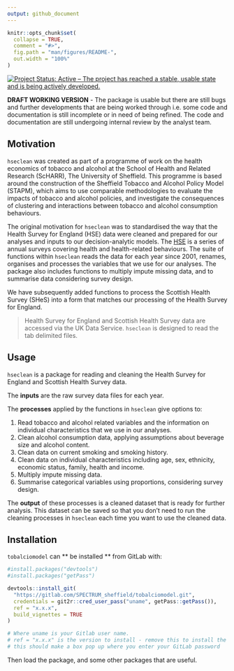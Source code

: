 ```yaml
---
output: github_document
---
```


<!-- README.md is generated from README.Rmd. Please edit that file -->

```r
knitr::opts_chunk$set(
  collapse = TRUE,
  comment = "#>",
  fig.path = "man/figures/README-",
  out.width = "100%"
)
```
[![Project Status: Active – The project has reached a stable, usable
state and is being actively
developed.](https://www.repostatus.org/badges/latest/active.svg)](https://www.repostatus.org/#active)

**DRAFT WORKING VERSION** - The package is usable but there are still
bugs and further developments that are being worked through i.e. some
code and documentation is still incomplete or in need of being refined.
The code and documentation are still undergoing internal review by the
analyst team.

## Motivation

`hseclean` was created as part of a programme of work on the health
economics of tobacco and alcohol at the School of Health and Related
Research (ScHARR), The University of Sheffield. This programme is based
around the construction of the Sheffield Tobacco and Alcohol Policy
Model (STAPM), which aims to use comparable methodologies to evaluate
the impacts of tobacco and alcohol policies, and investigate the
consequences of clustering and interactions between tobacco and alcohol
consumption behaviours.

The original motivation for `hseclean` was to standardised the way that
the Health Survey for England (HSE) data were cleaned and prepared for
our analyses and inputs to our decision-analytic models. The
[HSE](https://digital.nhs.uk/data-and-information/publications/statistical/health-survey-for-england)
is a series of annual surveys covering health and health-related
behaviours. The suite of functions within `hseclean` reads the data for
each year since 2001, renames, organises and processes the variables
that we use for our analyses. The package also includes functions to
multiply impute missing data, and to summarise data considering survey
design.

We have subsequently added functions to process the Scottish Health
Survey (SHeS) into a form that matches our processing of the Health
Survey for England.

> Health Survey for England and Scottish Health Survey data are accessed
> via the UK Data Service. `hseclean` is designed to read the tab
> delimited files.

## Usage

`hseclean` is a package for reading and cleaning the Health Survey for
England and Scottish Health Survey data.

The **inputs** are the raw survey data files for each year.

The **processes** applied by the functions in `hseclean` give options
to:

1.  Read tobacco and alcohol related variables and the information on
    individual characteristics that we use in our analyses.  
2.  Clean alcohol consumption data, applying assumptions about beverage
    size and alcohol content.  
3.  Clean data on current smoking and smoking history.  
4.  Clean data on individual characteristics including age, sex,
    ethnicity, economic status, family, health and income.  
5.  Multiply impute missing data.  
6.  Summarise categorical variables using proportions, considering
    survey design.

The **output** of these processes is a cleaned dataset that is ready for
further analysis. This dataset can be saved so that you don’t need to
run the cleaning processes in `hseclean` each time you want to use the
cleaned data.

## Installation

`tobalciomodel` can ** be installed ** from GitLab with:

``` r
#install.packages("devtools")
#install.packages("getPass")

devtools::install_git(
  "https://gitlab.com/SPECTRUM_sheffield/tobalciomodel.git", 
  credentials = git2r::cred_user_pass("uname", getPass::getPass()),
  ref = "x.x.x",
  build_vignettes = TRUE
)

# Where uname is your Gitlab user name.
# ref = "x.x.x" is the version to install - remove this to install the latest version
# this should make a box pop up where you enter your GitLab password
```

Then load the package, and some other packages that are useful. 

